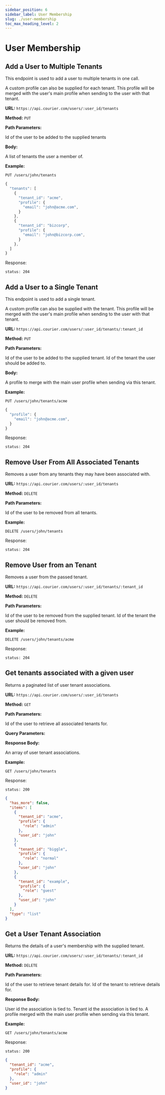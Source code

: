 ```yaml
---
sidebar_position: 6
sidebar_label: User Membership
slug: ./user-membership
toc_max_heading_level: 2
---
```



# User Membership

## Add a User to Multiple Tenants

This endpoint is used to add a user to multiple tenants in one call.

A custom profile can also be supplied for each tenant. This profile will be merged with the user's main profile when sending to the user with that tenant.

**URL:** `https://api.courier.com/users/:user_id/tenants`

**Method:** `PUT`

**Path Parameters:**

<Params>
  <Param name="user_id" type="string" required>
    Id of the user to be added to the supplied tenants
  </Param>
</Params>

**Body:**

<Params>
  <Param name="tenants" type="UserTenantAssociation">
    A list of tenants the user a member of.
    <ChildParams name="user tenant association type">
      <UserTenantAssociation />
    </ChildParams>
  </Param>
</Params>

**Example:**

`PUT /users/john/tenants`

```js
{
  "tenants": [
    {
      "tenant_id": "acme",
      "profile": {
        "email": "john@acme.com",
      }
    },
    {
      "tenant_id": "bizcorp",
      "profile": {
        "email": "john@bizcorp.com",
      }
    },
  ]
}
```

Response:

```
status: 204
```

## Add a User to a Single Tenant

This endpoint is used to add a single tenant.

A custom profile can also be supplied with the tenant. This profile will be merged with the user's main profile when sending to the user with that tenant.

**URL:** `https://api.courier.com/users/:user_id/tenants/:tenant_id`

**Method:** `PUT`

**Path Parameters:**

<Params>
  <Param name="user_id" type="string" required>
    Id of the user to be added to the supplied tenant.
  </Param>
  <Param name="tenant_id" type="string" required>
    Id of the tenant the user should be added to.
  </Param>
</Params>

**Body:**

<Params>
  <Param name="profile" type="Profile">
    A profile to merge with the main user profile when sending via this tenant.
    <ChildParams name="profile type">
      <Profile />
    </ChildParams>
  </Param>
</Params>

**Example:**

`PUT /users/john/tenants/acme`

```js
{
  "profile": {
    "email": "john@acme.com",
  }
}
```

Response:

```
status: 204
```

## Remove User From All Associated Tenants

Removes a user from any tenants they may have been associated with.

**URL:** `https://api.courier.com/users/:user_id/tenants`

**Method:** `DELETE`

**Path Parameters:**

<Params>
  <Param name="user_id" type="string" required>
    Id of the user to be removed from all tenants.
  </Param>
</Params>

**Example:**

`DELETE /users/john/tenants`

Response:

```
status: 204
```

## Remove User from an Tenant

Removes a user from the passed tenant.

**URL:** `https://api.courier.com/users/:user_id/tenants/:tenant_id`

**Method:** `DELETE`

**Path Parameters:**

<Params>
  <Param name="user_id" type="string" required>
    Id of the user to be removed from the supplied tenant.
  </Param>
  <Param name="tenant_id" type="string" required>
    Id of the tenant the user should be removed from.
  </Param>
</Params>

**Example:**

`DELETE /users/john/tenants/acme`

Response:

```
status: 204
```

## Get tenants associated with a given user

Returns a paginated list of user tenant associations.

**URL:** `https://api.courier.com/users/:user_id/tenants`

**Method:** `GET`

**Path Parameters:**

<Params>
  <Param name="user_id" type="string" required>
    Id of the user to retrieve all associated tenants for.
  </Param>
</Params>

**Query Parameters:**

<PaginatedRequestQueryParams />

**Response Body:**

<PaginatedResponse type="array<UserTenantAssociation>">
  An array of user tenant associations.
  <ChildParams name="user tenant association type">
    <UserTenantAssociation />
  </ChildParams>
</PaginatedResponse>

**Example:**

`GET /users/john/tenants`

Response:

```
status: 200
```

```json
{
  "has_more": false,
  "items": [
    {
      "tenant_id": "acme",
      "profile": {
        "role": "admin"
      },
      "user_id": "john"
    },
    {
      "tenant_id": "biggle",
      "profile": {
        "role": "normal"
      },
      "user_id": "john"
    },
    {
      "tenant_id": "example",
      "profile": {
        "role": "guest"
      },
      "user_id": "john"
    }
  ],
  "type": "list"
}
```

## Get a User Tenant Association

Returns the details of a user's membership with the supplied tenant.

**URL:** `https://api.courier.com/users/:user_id/tenants/:tenant_id`

**Method:** `DELETE`

**Path Parameters:**

<Params>
  <Param name="user_id" type="string" required>
    Id of the user to retrieve tenant details for.
  </Param>
  <Param name="tenant_id" type="string" required>
    Id of the tenant to retrieve details for.
  </Param>
</Params>

**Response Body:**

<Params>
  <Param name="user_id" type="string" required>
    User id the association is tied to.
  </Param>
  <Param name="tenant_id" type="string" required>
    Tenant id the association is tied to.
  </Param>
  <Param name="profile" type="Profile">
    A profile merged with the main user profile when sending via this tenant.
    <ChildParams name="profile type">
      <Profile />
    </ChildParams>
  </Param>
</Params>

**Example:**

`GET /users/john/tenants/acme`

Response:

```
status: 200
```

```json
{
  "tenant_id": "acme",
  "profile": {
    "role": "admin"
  },
  "user_id": "john"
}
```
